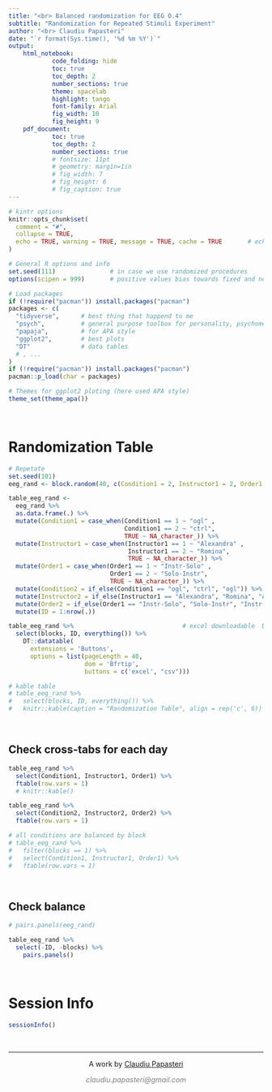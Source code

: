 ```yaml
---
title: "<br> Balanced randomization for EEG O.4" 
subtitle: "Randomization for Repeated Stimuli Experiment"
author: "<br> Claudiu Papasteri"
date: "`r format(Sys.time(), '%d %m %Y')`"
output: 
    html_notebook:
            code_folding: hide
            toc: true
            toc_depth: 2
            number_sections: true
            theme: spacelab
            highlight: tango
            font-family: Arial
            fig_width: 10
            fig_height: 9
    pdf_document: 
            toc: true
            toc_depth: 2
            number_sections: true
            # fontsize: 11pt
            # geometry: margin=1in
            # fig_width: 7
            # fig_height: 6
            # fig_caption: true
---
```



```r
# kintr options
knitr::opts_chunk$set(
  comment = "#",
  collapse = TRUE,
  echo = TRUE, warning = TRUE, message = TRUE, cache = TRUE       # echo = False for github_document, but will be folded in html_notebook
)

# General R options and info
set.seed(111)               # in case we use randomized procedures       
options(scipen = 999)       # positive values bias towards fixed and negative towards scientific notation

# Load packages
if (!require("pacman")) install.packages("pacman")
packages <- c(
  "tidyverse",      # best thing that happend to me
  "psych",          # general purpose toolbox for personality, psychometric theory and experimental psychology
  "papaja",         # for APA style
  "ggplot2",        # best plots
  "DT"              # data tables
  # , ...
)
if (!require("pacman")) install.packages("pacman")
pacman::p_load(char = packages)

# Themes for ggplot2 ploting (here used APA style)
theme_set(theme_apa())
```


<br>

# Randomization Table

```r
# Repetate
set.seed(101)
eeg_rand <- block.random(40, c(Condition1 = 2, Instructor1 = 2, Order1 = 2)) 

table_eeg_rand <- 
  eeg_rand %>% 
  as.data.frame(.) %>%  
  mutate(Condition1 = case_when(Condition1 == 1 ~ "ogl" ,
                                Condition1 == 2 ~ "ctrl", 
                                TRUE ~ NA_character_)) %>%
  mutate(Instructor1 = case_when(Instructor1 == 1 ~ "Alexandra" ,
                                 Instructor1 == 2 ~ "Romina", 
                                 TRUE ~ NA_character_)) %>%
  mutate(Order1 = case_when(Order1 == 1 ~ "Instr-Solo" ,
                            Order1 == 2 ~ "Solo-Instr", 
                            TRUE ~ NA_character_)) %>%
  mutate(Condition2 = if_else(Condition1 == "ogl", "ctrl", "ogl")) %>%
  mutate(Instructor2 = if_else(Instructor1 == "Alexandra", "Romina", "Alexandra")) %>%
  mutate(Order2 = if_else(Order1 == "Instr-Solo", "Solo-Instr", "Instr-Solo")) %>%
  mutate(ID = 1:nrow(.)) 

table_eeg_rand %>%                              # excel downloadable  DT table
  select(blocks, ID, everything()) %>%
    DT::datatable(
      extensions = 'Buttons',
      options = list(pageLength = 40,
                     dom = 'Bfrtip', 
                     buttons = c('excel', "csv")))

# kable table
# table_eeg_rand %>%                             
#   select(blocks, ID, everything()) %>%
#   knitr::kable(caption = "Randomization Table", align = rep('c', 6))
```


<br>

## Check cross-tabs for each day

```r

table_eeg_rand %>%
  select(Condition1, Instructor1, Order1) %>%
  ftable(row.vars = 1)
  # knitr::kable()

table_eeg_rand %>%
  select(Condition2, Instructor2, Order2) %>%
  ftable(row.vars = 1)

# all conditions are balanced by block
# table_eeg_rand %>%
#   filter(blocks == 1) %>%
#   select(Condition1, Instructor1, Order1) %>%
#   ftable(row.vars = 1)
```


<br>

##  Check balance 

```r
# pairs.panels(eeg_rand)

table_eeg_rand %>%
  select(-ID, -blocks) %>%
    pairs.panels()
```





<!-- Session Info and License -->

<br>

# Session Info
```r
sessionInfo()    
```

<!-- Footer -->
&nbsp;
<hr />
<p style="text-align: center;">A work by <a href="https://github.com/ClaudiuPapasteri/">Claudiu Papasteri</a></p>
<p style="text-align: center;"><span style="color: #808080;"><em>claudiu.papasteri@gmail.com</em></span></p>
&nbsp;
